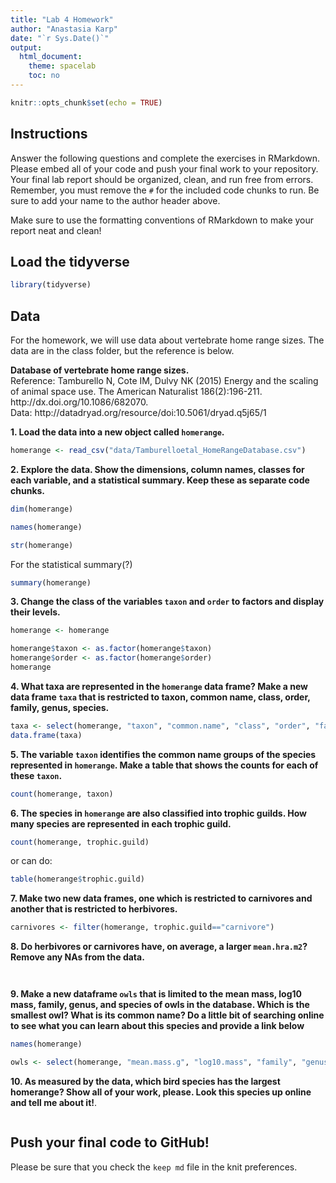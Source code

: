 ```yaml
---
title: "Lab 4 Homework"
author: "Anastasia Karp"
date: "`r Sys.Date()`"
output:
  html_document:
    theme: spacelab
    toc: no
---
```


```r
knitr::opts_chunk$set(echo = TRUE)
```

## Instructions
Answer the following questions and complete the exercises in RMarkdown. Please embed all of your code and push your final work to your repository. Your final lab report should be organized, clean, and run free from errors. Remember, you must remove the `#` for the included code chunks to run. Be sure to add your name to the author header above.  

Make sure to use the formatting conventions of RMarkdown to make your report neat and clean!  

## Load the tidyverse
```r
library(tidyverse)
```

## Data
For the homework, we will use data about vertebrate home range sizes. The data are in the class folder, but the reference is below.  

**Database of vertebrate home range sizes.**  
Reference: Tamburello N, Cote IM, Dulvy NK (2015) Energy and the scaling of animal space use. The American Naturalist 186(2):196-211. http://dx.doi.org/10.1086/682070.  
Data: http://datadryad.org/resource/doi:10.5061/dryad.q5j65/1  

**1. Load the data into a new object called `homerange`.**
```r
homerange <- read_csv("data/Tamburelloetal_HomeRangeDatabase.csv")
```

**2. Explore the data. Show the dimensions, column names, classes for each variable, and a statistical summary. Keep these as separate code chunks.**  
```r
dim(homerange)
```

```r
names(homerange)
```

```r
str(homerange)
```
For the statistical summary(?)
```r
summary(homerange)
```



**3. Change the class of the variables `taxon` and `order` to factors and display their levels.** 
```r
homerange <- homerange
```


```r
homerange$taxon <- as.factor(homerange$taxon)
homerange$order <- as.factor(homerange$order)
homerange
```

**4. What taxa are represented in the `homerange` data frame? Make a new data frame `taxa` that is restricted to taxon, common name, class, order, family, genus, species.**  
```r
taxa <- select(homerange, "taxon", "common.name", "class", "order", "family", "genus", "species")
data.frame(taxa)
```

**5. The variable `taxon` identifies the common name groups of the species represented in `homerange`. Make a table that shows the counts for each of these `taxon`.**  
```r
count(homerange, taxon) 
```

**6. The species in `homerange` are also classified into trophic guilds. How many species are represented in each trophic guild.**  
```r
count(homerange, trophic.guild)
```
or can do:
```r
table(homerange$trophic.guild)
```


**7. Make two new data frames, one which is restricted to carnivores and another that is restricted to herbivores.**  
```r
carnivores <- filter(homerange, trophic.guild=="carnivore")
```


**8. Do herbivores or carnivores have, on average, a larger `mean.hra.m2`? Remove any NAs from the data.**  
```r

```

```r

```

**9. Make a new dataframe `owls` that is limited to the mean mass, log10 mass, family, genus, and species of owls in the database. Which is the smallest owl? What is its common name? Do a little bit of searching online to see what you can learn about this species and provide a link below** 
```r
names(homerange)
```


```r
owls <- select(homerange, "mean.mass.g", "log10.mass", "family", "genus", species == owl) #??
```

**10. As measured by the data, which bird species has the largest homerange? Show all of your work, please. Look this species up online and tell me about it!**.  
```r

```

## Push your final code to GitHub!
Please be sure that you check the `keep md` file in the knit preferences.   